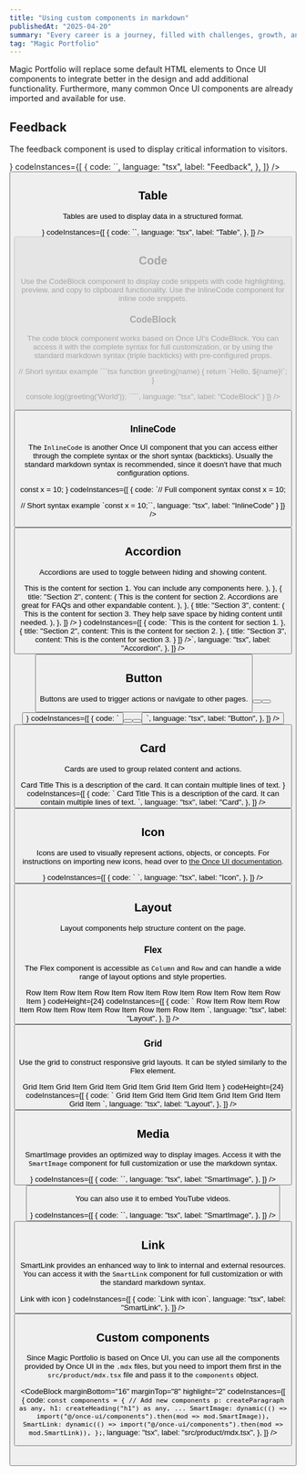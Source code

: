```yaml
---
title: "Using custom components in markdown"
publishedAt: "2025-04-20"
summary: "Every career is a journey, filled with challenges, growth, and those significant moments that mark a shift in our path."
tag: "Magic Portfolio"
---
```


Magic Portfolio will replace some default HTML elements to Once UI components to integrate better in the design and add additional functionality. Furthermore, many common Once UI components are already imported and available for use.

## Feedback

The feedback component is used to display critical information to visitors.

<Column fillWidth gap="-1" marginBottom="16" marginTop="8">
  <CodeBlock
    radius="none"
    topRadius="l"
    codeHeight={24}
    codePreview={
      <Feedback
        icon
        title="Feedback element"
        variant="success"
        description="Longer description of the feedback message."
        marginBottom="24"
      />
    }
    codeInstances={[
      {
        code: `<Feedback
    icon
    variant="success"
    title="Feedback element"
    description="Longer description of the feedback message."
/>`,
        language: "tsx",
        label: "Feedback",
      },
    ]}
  />
  <Row fillWidth bottomRadius="l" padding="4" border="neutral-medium" background="surface">
    <Button
      href="https://once-ui.com/docs/feedback"
      weight="default"
      label="View on Once UI"
      size="s"
      variant="tertiary"
      suffixIcon="chevronRight"
    />
  </Row>
</Column>

## Table

Tables are used to display data in a structured format.

<Column fillWidth gap="-1" marginBottom="16" marginTop="8">
  <CodeBlock
    radius="none"
    topRadius="l"
    codePreview={
      <Table
        data={{
          headers: [
            { content: "Name", key: "name", sortable: true },
            { content: "Type", key: "type", sortable: true },
            { content: "Description", key: "description" },
          ],
          rows: [
            ["title", "string", "The title of the document"],
            ["summary", "string", "A brief summary of the document content"],
            ["updatedAt", "string", "The date when the document was last updated"],
            ["navLabel", "string", "The label used in navigation menus"],
          ],
        }}
      />
    }
    codeInstances={[
      {
        code: `<Table 
    data={{
      headers: [
        { content: "Name", key: "name", sortable: true },
        { content: "Type", key: "type", sortable: true },
        { content: "Description", key: "description" }
      ],
      rows: [
        ["title", "string", "The title of the document"],
        ["summary", "string", "A brief summary of the document content"],
        ["updatedAt", "string", "The date when the document was last updated"],
        ["navLabel", "string", "The label used in navigation menus"]
      ]
    }}
/>`,
        language: "tsx",
        label: "Table",
      },
    ]}
  />
  <Row fillWidth bottomRadius="l" padding="4" border="neutral-medium" background="surface">
    <Button
      disabled
      weight="default"
      label="View on Once UI"
      size="s"
      variant="tertiary"
      suffixIcon="chevronRight"
    />
  </Row>
</Column>

## Code

Use the CodeBlock component to display code snippets with code highlighting, preview, and copy to clipboard functionality. Use the InlineCode component for inline code snippets.

### CodeBlock

The code block component works based on Once UI's CodeBlock. You can access it with the complete syntax for full customization, or by using the standard markdown syntax (triple backticks) with pre-configured props.

<Column fillWidth gap="-1" marginBottom="16" marginTop="8">
<CodeBlock
    radius="none"
    topRadius="l"
    codeInstances={[
      {
        code:
`// Full component syntax
<CodeBlock
    codeInstances={[
      {
        code: "console.log('Hello, World!');",
        language: "javascript",
        label: "Example"
      }
    ]}
/>

// Short syntax example
\`\`\`tsx
function greeting(name) {
return \`Hello, \${name}!\`;
}

console.log(greeting('World'));
\`\`\``,
language: "tsx",
label: "CodeBlock"
}
]}
/>

<Row fillWidth bottomRadius="l" padding="4" border="neutral-medium" background="surface">
    <Button href="https://once-ui.com/docs/codeBlock" weight="default" label="View on Once UI" size="s" variant="tertiary" suffixIcon="chevronRight"/>
</Row>
</Column>

### InlineCode

The `InlineCode` is another Once UI component that you can access either through the complete syntax or the short syntax (backticks). Usually the standard markdown syntax is recommended, since it doesn't have that much configuration options.

<Column fillWidth gap="-1" marginBottom="16" marginTop="8">
<CodeBlock
    radius="none"
    topRadius="l"
    codeHeight={24}
    codePreview={<InlineCode>
        const x = 10;
    </InlineCode>}
    codeInstances={[
      {
        code:
`// Full component syntax
<InlineCode>
    const x = 10;
</InlineCode>

// Short syntax example
\`const x = 10;\``,
language: "tsx",
label: "InlineCode"
}
]}
/>

<Row fillWidth bottomRadius="l" padding="4" border="neutral-medium" background="surface">
    <Button href="https://once-ui.com/docs/inlineCode" weight="default" label="View on Once UI" size="s" variant="tertiary" suffixIcon="chevronRight"/>
</Row>
</Column>

## Accordion

Accordions are used to toggle between hiding and showing content.

<Column fillWidth gap="-1" marginBottom="16" marginTop="8">
  <CodeBlock
    radius="none"
    topRadius="l"
    codePreview={
      <AccordionGroup
        items={[
          {
            title: "Section 1",
            content: (
              <Text variant="body-default-s" onBackground="neutral-weak">
                This is the content for section 1. You can include any components here.
              </Text>
            ),
          },
          {
            title: "Section 2",
            content: (
              <Text variant="body-default-s" onBackground="neutral-weak">
                This is the content for section 2. Accordions are great for FAQs and other
                expandable content.
              </Text>
            ),
          },
          {
            title: "Section 3",
            content: (
              <Text variant="body-default-s" onBackground="neutral-weak">
                This is the content for section 3. They help save space by hiding content until
                needed.
              </Text>
            ),
          },
        ]}
      />
    }
    codeInstances={[
      {
        code: `<AccordionGroup 
    items={[
      {
        title: "Section 1",
        content: <Text>This is the content for section 1.</Text>
      },
      {
        title: "Section 2",
        content: <Text>This is the content for section 2.</Text>
      },
      {
        title: "Section 3",
        content: <Text>This is the content for section 3.</Text>
      }
    ]}
/>`,
        language: "tsx",
        label: "Accordion",
      },
    ]}
  />
  <Row fillWidth bottomRadius="l" padding="4" border="neutral-medium" background="surface">
    <Button
      href="https://once-ui.com/docs/accordion"
      weight="default"
      label="View on Once UI"
      size="s"
      variant="tertiary"
      suffixIcon="chevronRight"
    />
  </Row>
</Column>

## Button

Buttons are used to trigger actions or navigate to other pages.

<Column fillWidth gap="-1" marginBottom="16" marginTop="8">
  <CodeBlock
    radius="none"
    topRadius="l"
    codeHeight={24}
    codePreview={
      <Row gap="8" marginBottom="16" marginTop="8">
        <Button variant="primary" label="Primary" />
        <Button variant="secondary" label="Secondary" />
        <Button variant="tertiary" label="Tertiary" />
      </Row>
    }
    codeInstances={[
      {
        code: `<Row gap="8">
  <Button variant="primary" label="Primary" />
  <Button variant="secondary" label="Secondary" />
  <Button variant="tertiary" label="Tertiary" />
</Row>`,
        language: "tsx",
        label: "Button",
      },
    ]}
  />
  <Row fillWidth bottomRadius="l" padding="4" border="neutral-medium" background="surface">
    <Button
      href="https://once-ui.com/docs/button"
      weight="default"
      label="View on Once UI"
      size="s"
      variant="tertiary"
      suffixIcon="chevronRight"
    />
  </Row>
</Column>

## Card

Cards are used to group related content and actions.

<Column fillWidth gap="-1" marginBottom="16" marginTop="8">
  <CodeBlock
    radius="none"
    topRadius="l"
    codePreview={
      <Row fillWidth horizontal="center">
        <Card href=" " maxWidth={20} radius="l-4" direction="column" padding="4" gap="8">
          <SmartImage
            src="/images/projects/project-01/cover-01.jpg"
            aspectRatio="16/9"
            radius="l"
            sizes="400px"
          />
          <Column fillWidth padding="12" gap="8" horizontal="start">
            <Text variant="heading-strong-m" onBackground="neutral-strong" align="left">
              Card Title
            </Text>
            <Text variant="body-default-s" onBackground="neutral-weak" align="left">
              This is a description of the card. It can contain multiple lines of text.
            </Text>
          </Column>
        </Card>
      </Row>
    }
    codeInstances={[
      {
        code: `<Card
    href=" "
    maxWidth={20}
    radius="l-4"
    direction="column"
    padding="4"
  >
    <SmartImage src="/images/projects/project-01/cover-01.jpg" aspectRatio="16/9" radius="l" sizes="400px" />
    <Column fillWidth padding="12" gap="8" horizontal="start">
      <Text variant="heading-strong-m" onBackground="neutral-strong" align="left">
        Card Title
      </Text>
      <Text variant="body-default-s" onBackground="neutral-weak" align="left">
        This is a description of the card. It can contain multiple lines of text.
      </Text>
    </Column>
</Card>`,
        language: "tsx",
        label: "Card",
      },
    ]}
  />
  <Row fillWidth bottomRadius="l" padding="4" border="neutral-medium" background="surface">
    <Button
      href="https://once-ui.com/docs/card"
      weight="default"
      label="View on Once UI"
      size="s"
      variant="tertiary"
      suffixIcon="chevronRight"
    />
  </Row>
</Column>

## Icon

Icons are used to visually represent actions, objects, or concepts. For instructions on importing new icons, head over to [the Once UI documentation](https://once-ui.com/docs/icons).

<Column fillWidth gap="-1" marginBottom="16" marginTop="8">
  <CodeBlock
    radius="none"
    topRadius="l"
    codeHeight={24}
    codePreview={
      <Row gap="24" wrap>
        <Icon name="rocket" onBackground="danger-medium" size="m" />
        <Icon name="close" size="m" />
        <Icon name="check" onBackground="success-medium" size="m" />
        <Icon name="infoCircle" onBackground="info-medium" size="m" />
        <Icon name="warningTriangle" onBackground="warning-medium" size="m" />
        <Icon name="chevronDown" size="m" />
        <Icon name="search" size="m" />
      </Row>
    }
    codeInstances={[
      {
        code: `<Icon name="rocket" size="m" />
<Icon name="close" size="m" />
<Icon name="check" onBackground="success-medium" size="m" />
<Icon name="infoCircle" onBackground="info-medium" size="m" />
<Icon name="warningTriangle" onBackground="warning-medium" size="m" />
<Icon name="chevronDown" size="m" />
<Icon name="search" size="m" />`,
        language: "tsx",
        label: "Icon",
      },
    ]}
  />
  <Row fillWidth bottomRadius="l" padding="4" border="neutral-medium" background="surface">
    <Button
      href="https://once-ui.com/docs/icon"
      weight="default"
      label="View on Once UI"
      size="s"
      variant="tertiary"
      suffixIcon="chevronRight"
    />
  </Row>
</Column>

## Layout

Layout components help structure content on the page.

### Flex

The Flex component is accessible as `Column` and `Row` and can handle a wide range of layout options and style properties.

<Column fillWidth gap="-1" marginBottom="16" marginTop="8">
  <CodeBlock
    radius="none"
    topRadius="l"
    codePreview={
      <Row fillWidth mobileDirection="column" gap="16">
        <Column fillWidth border="neutral-alpha-medium" padding="16" radius="m">
          <Row padding="8">Row Item</Row>
          <Row padding="8">Row Item</Row>
        </Column>
        <Column fillWidth border="neutral-alpha-medium" padding="16" radius="m">
          <Row padding="8">Row Item</Row>
          <Row padding="8">Row Item</Row>
        </Column>
        <Column fillWidth border="neutral-alpha-medium" padding="16" radius="m">
          <Row padding="8">Row Item</Row>
          <Row padding="8">Row Item</Row>
        </Column>
        <Column fillWidth border="neutral-alpha-medium" padding="16" radius="m">
          <Row padding="8">Row Item</Row>
          <Row padding="8">Row Item</Row>
        </Column>
      </Row>
    }
    codeHeight={24}
    codeInstances={[
      {
        code: `<Row
    fillWidth
    mobileDirection="column"
    gap="16"
  >
    <Column fillWidth border="neutral-alpha-medium" padding="16" radius="m">
      <Row padding="8">Row Item</Row>
      <Row padding="8">Row Item</Row>
    </Column>
    <Column fillWidth border="neutral-alpha-medium" padding="16" radius="m">
      <Row padding="8">Row Item</Row>
      <Row padding="8">Row Item</Row>
    </Column>
    <Column fillWidth border="neutral-alpha-medium" padding="16" radius="m">
      <Row padding="8">Row Item</Row>
      <Row padding="8">Row Item</Row>
    </Column>
    <Column fillWidth border="neutral-alpha-medium" padding="16" radius="m">
      <Row padding="8">Row Item</Row>
      <Row padding="8">Row Item</Row>
    </Column>
</Row>`,
        language: "tsx",
        label: "Layout",
      },
    ]}
  />
  <Row fillWidth bottomRadius="l" padding="4" border="neutral-medium" background="surface">
    <Button
      href="https://once-ui.com/docs/flex"
      weight="default"
      label="View on Once UI"
      size="s"
      variant="tertiary"
      suffixIcon="chevronRight"
    />
  </Row>
</Column>

### Grid

Use the grid to construct responsive grid layouts. It can be styled similarly to the Flex element.

<Column fillWidth gap="-1" marginBottom="16" marginTop="8">
  <CodeBlock
    radius="none"
    topRadius="l"
    codePreview={
      <Grid fillWidth columns="3" mobileColumns="2" gap="16">
        <Column border="neutral-alpha-medium" padding="16" radius="m">
          <Text>Grid Item</Text>
        </Column>
        <Column border="neutral-alpha-medium" padding="16" radius="m">
          <Text>Grid Item</Text>
        </Column>
        <Column border="neutral-alpha-medium" padding="16" radius="m">
          <Text>Grid Item</Text>
        </Column>
        <Column border="neutral-alpha-medium" padding="16" radius="m">
          <Text>Grid Item</Text>
        </Column>
        <Column border="neutral-alpha-medium" padding="16" radius="m">
          <Text>Grid Item</Text>
        </Column>
        <Column border="neutral-alpha-medium" padding="16" radius="m">
          <Text>Grid Item</Text>
        </Column>
      </Grid>
    }
    codeHeight={24}
    codeInstances={[
      {
        code: `<Grid
    fillWidth
    columns="3"
    mobileColumns="2"
    gap="16"
  >
    <Column border="neutral-alpha-medium" padding="16" radius="m">
      <Text>Grid Item</Text>
    </Column>
    <Column border="neutral-alpha-medium" padding="16" radius="m">
      <Text>Grid Item</Text>
    </Column>
    <Column border="neutral-alpha-medium" padding="16" radius="m">
      <Text>Grid Item</Text>
    </Column>
    <Column border="neutral-alpha-medium" padding="16" radius="m">
      <Text>Grid Item</Text>
    </Column>
    <Column border="neutral-alpha-medium" padding="16" radius="m">
      <Text>Grid Item</Text>
    </Column>
    <Column border="neutral-alpha-medium" padding="16" radius="m">
      <Text>Grid Item</Text>
    </Column>
</Grid>`,
        language: "tsx",
        label: "Layout",
      },
    ]}
  />
  <Row fillWidth bottomRadius="l" padding="4" border="neutral-medium" background="surface">
    <Button
      href="https://once-ui.com/docs/grid"
      weight="default"
      label="View on Once UI"
      size="s"
      variant="tertiary"
      suffixIcon="chevronRight"
    />
  </Row>
</Column>

## Media

SmartImage provides an optimized way to display images. Access it with the `SmartImage` component for full customization or use the markdown syntax.

<Column fillWidth gap="-1" marginBottom="16" marginTop="8">
  <CodeBlock
    radius="none"
    topRadius="l"
    codeHeight={24}
    codePreview={
      <SmartImage
        src="/images/projects/project-01/cover-01.jpg"
        alt="Example image"
        sizes="640px"
        aspectRatio="16/9"
        radius="l"
      />
    }
    codeInstances={[
      {
        code: `<SmartImage
    src="/images/projects/project-01/cover-01.jpg"
    sizes="640px"
    alt="Example image"
    aspectRatio="16/9"
    radius="l"
/>`,
        language: "tsx",
        label: "SmartImage",
      },
    ]}
  />
  <Row fillWidth bottomRadius="l" padding="4" border="neutral-medium" background="surface">
    <Button
      href="https://once-ui.com/docs/smartImage"
      weight="default"
      label="View on Once UI"
      size="s"
      variant="tertiary"
      suffixIcon="chevronRight"
    />
  </Row>
</Column>

You can also use it to embed YouTube videos.

<Column fillWidth gap="-1" marginBottom="16" marginTop="8">
  <CodeBlock
    radius="none"
    topRadius="l"
    codeHeight={24}
    codePreview={
      <SmartImage
        src="https://www.youtube.com/watch?v=TQT_FSdxbC8"
        alt="Example video"
        aspectRatio="16/9"
        radius="l"
      />
    }
    codeInstances={[
      {
        code: `<SmartImage
    src="https://www.youtube.com/watch?v=TQT_FSdxbC8"
    alt="Example video"
    aspectRatio="16/9"
    radius="l"
/>`,
        language: "tsx",
        label: "SmartImage",
      },
    ]}
  />
  <Row fillWidth bottomRadius="l" padding="4" border="neutral-medium" background="surface">
    <Button
      href="https://once-ui.com/docs/smartImage"
      weight="default"
      label="View on Once UI"
      size="s"
      variant="tertiary"
      suffixIcon="chevronRight"
    />
  </Row>
</Column>

## Link

SmartLink provides an enhanced way to link to internal and external resources. You can access it with the `SmartLink` component for full customization or with the standard markdown syntax.

<Column fillWidth gap="-1" marginBottom="16" marginTop="8">
  <CodeBlock
    radius="none"
    topRadius="l"
    codePreview={
      <Row fillWidth horizontal="center">
        <SmartLink href=" " suffixIcon="chevronRight">
          Link with icon
        </SmartLink>
      </Row>
    }
    codeInstances={[
      {
        code: `<SmartLink href=" " suffixIcon="chevronRight">Link with icon</SmartLink>`,
        language: "tsx",
        label: "SmartLink",
      },
    ]}
  />
  <Row fillWidth bottomRadius="l" padding="4" border="neutral-medium" background="surface">
    <Button
      href="https://once-ui.com/docs/smart-link"
      weight="default"
      label="View on Once UI"
      size="s"
      variant="tertiary"
      suffixIcon="chevronRight"
    />
  </Row>
</Column>

## Custom components

Since Magic Portfolio is based on Once UI, you can use all the components provided by Once UI in the `.mdx` files, but you need to import them first in the `src/product/mdx.tsx` file and pass it to the `components` object.

<CodeBlock
  marginBottom="16"
  marginTop="8"
  highlight="2"
  codeInstances={[
    {
      code: `const components = {
    // Add new components
    p: createParagraph as any,
    h1: createHeading("h1") as any,
    ...
    SmartImage: dynamic(() => import("@/once-ui/components").then(mod => mod.SmartImage)),
    SmartLink: dynamic(() => import("@/once-ui/components").then(mod => mod.SmartLink)),
};`,
      language: "tsx",
      label: "src/product/mdx.tsx",
    },
  ]}
/>
